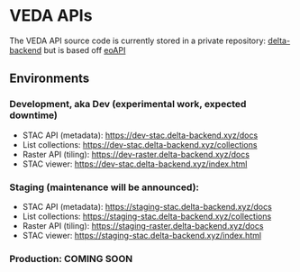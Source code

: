 # VEDA APIs {.unnumbered}

The VEDA API source code is currently stored in a private repository: [delta-backend](https://github.com/NASA-IMPACT/delta-backend) but is based off [eoAPI](https://github.com/developmentseed/eoAPI)

## Environments

### Development, aka Dev (experimental work, expected downtime)

* STAC API (metadata): [https://dev-stac.delta-backend.xyz/docs](https://dev-stac.delta-backend.xyz/docs)
* List collections: [https://dev-stac.delta-backend.xyz/collections](https://dev-stac.delta-backend.xyz/collections)
* Raster API (tiling): [https://dev-raster.delta-backend.xyz/docs](https://dev-raster.delta-backend.xyz/docs)
* STAC viewer: [https://dev-stac.delta-backend.xyz/index.html](https://dev-stac.delta-backend.xyz/index.html)

### Staging (maintenance will be announced):

* STAC API (metadata): [https://staging-stac.delta-backend.xyz/docs](https://staging-stac.delta-backend.xyz/docs)
* List collections: [https://staging-stac.delta-backend.xyz/collections](https://staging-stac.delta-backend.xyz/collections)
* Raster API (tiling): [https://staging-raster.delta-backend.xyz/docs](https://staging-raster.delta-backend.xyz/docs)
* STAC viewer: [https://staging-stac.delta-backend.xyz/index.html](https://staging-stac.delta-backend.xyz/index.html)

### Production: COMING SOON
